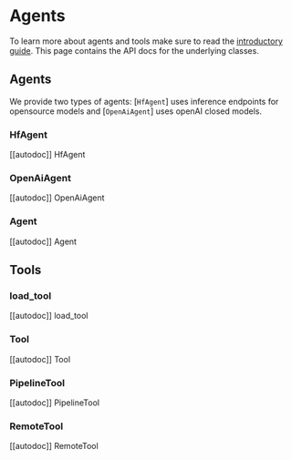 <!--Copyright 2023 The HuggingFace Team. All rights reserved.

Licensed under the Apache License, Version 2.0 (the "License"); you may not use this file except in compliance with
the License. You may obtain a copy of the License at

http://www.apache.org/licenses/LICENSE-2.0

Unless required by applicable law or agreed to in writing, software distributed under the License is distributed on
an "AS IS" BASIS, WITHOUT WARRANTIES OR CONDITIONS OF ANY KIND, either express or implied. See the License for the
specific language governing permissions and limitations under the License.
-->

# Agents

To learn more about agents and tools make sure to read the [introductory guide](../agents_and_tools). This page
contains the API docs for the underlying classes.

## Agents

We provide two types of agents: [`HfAgent`] uses inference endpoints for opensource models and [`OpenAiAgent`] uses openAI closed models.

### HfAgent

[[autodoc]] HfAgent

### OpenAiAgent

[[autodoc]] OpenAiAgent

### Agent

[[autodoc]] Agent

## Tools

### load_tool

[[autodoc]] load_tool

### Tool

[[autodoc]] Tool

### PipelineTool

[[autodoc]] PipelineTool

### RemoteTool

[[autodoc]] RemoteTool
